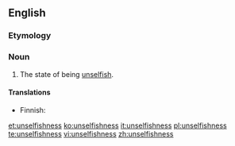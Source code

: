 ==English==

===Etymology===
{{suffix|unselfish|ness}}

===Noun===
{{en-noun|-}}

# The state of being [[unselfish]].

====Translations====
{{trans-top|the state of being unselfish}}
* Finnish: {{t|fi|epäitsekkyys}}
{{trans-mid}}
{{trans-bottom}}

[[et:unselfishness]]
[[ko:unselfishness]]
[[it:unselfishness]]
[[pl:unselfishness]]
[[te:unselfishness]]
[[vi:unselfishness]]
[[zh:unselfishness]]